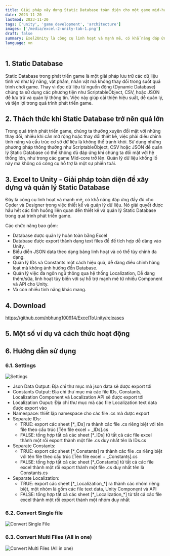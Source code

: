 ```yaml
---
title: Giải pháp xây dựng Static Database toàn diện cho một game mid-hard core
date: 2023-11-20
lastmod: 2023-11-20
tags: ['unity', 'game development', 'architecture']
images: ['/media/excel-2-unity-tab-1.png']
draft: false
summary: Exel2Unity là công cụ linh hoạt và mạnh mẽ, có khẳ năng đáp ứng đầy đủ cho Coder và Designer trong việc thiết kế và quản lý dữ liệu. Nó giải quyết được hầu hết các tình huống liên quan đến thiết kế và quản lý Static Database trong quá trình phát triển game.
language: vn
---
```


<TOCInline toc={props.toc} exclude="Introduction" />

## 1. Static Database

Static Database trong phát triển game là một giải pháp lưu trữ các dữ liệu tĩnh vd như kỹ năng, vật phẩm, nhân vật mà không thay đổi trong suốt quá trình chơi game. Thay vì đọc dữ liệu từ nguồn động (Dynamic Database) chúng ta sử dụng các phương tiện như ScriptableObject, CSV, hoặc JSON để lưu trữ và quản lý thông tin. Việc này giúp cải thiện hiệu suất, dễ quản lý, và tiện lợi trong quá trình phát triển game.

## 2. Thách thức khi Static Database trở nên quá lớn

Trong quá trình phát triển game, chúng ta thường xuyên đối mặt với những thay đổi, nhiều khi cần mở rộng hoặc thay đổi thiết kế, việc phải điều chỉnh tính năng và cấu trúc cơ sở dữ liệu là không thể tránh khỏi. Sử dụng những phương pháp thông thường như ScriptableObject, CSV hoặc JSON để quản lý Static Database có thể không đủ đáp ứng khi chúng ta đối mặt với hệ thống lớn, như trong các game Mid-core trở lên. Quản lý dữ liệu khổng lồ này mà không có công cụ hỗ trợ là một sự phiền toái.

## 3. Excel to Unity - Giải pháp toàn diện để xây dựng và quản lý Static Database

Đây là công cụ linh hoạt và mạnh mẽ, có khẳ năng đáp ứng đầy đủ cho Coder và Designer trong việc thiết kế và quản lý dữ liệu. Nó giải quyết được hầu hết các tình huống liên quan đến thiết kế và quản lý Static Database trong quá trình phát triển game.

Các chức năng bao gồm:

- Database được quản lý hoàn toàn bằng Excel
- Database được export thành dạng text files để để tích hợp dễ dàng vào Unity.
- Biểu diễn JSON data theo dạng bảng linh hoạt và có thể tùy chỉnh đa dạng.
- Quản lý IDs và Constants một cách hiệu quả, dễ dàng điều chỉnh hàng loạt mà không ảnh hưởng đến Database.
- Quản lý việc đa ngôn ngữ thông qua hệ thống Localization, Dễ dàng thêm/sửa, linh hoạt tùy biến với sự hỗ trợ mạnh mẽ từ nhiều Component và API cho Unity.
- Và còn nhiều tính năng khác mang.

## 4. Download

https://github.com/nbhung100914/ExcelToUnity/releases

## 5. Một số ví dụ và cách thức hoạt động

## 6. Hướng dẫn sử dụng

### 6.1. Settings

![Settings](/media/excel-2-unity-tab-3.png)

- Json Data Output: Địa chỉ thư mục mà json data sẽ được export tới
- Constants Output: Địa chỉ thư mục mà các file IDs, Constants, Localization Component và Localization API sẽ được export tới
- Localization Ouput: Địa chỉ thư mục mà các file Localization text data được export vào
- Namespace: thiết lập namespace cho các file .cs mà được export
- Separate IDs:
  - TRUE: export các sheet [\*\_IDs] ra thành các file .cs riêng biệt với tên file theo cấu trúc [Tên file excel + _IDs].cs
  - FALSE: tổng hợp tất cả các sheet [\*\_IDs] từ tất cả các file excel thành một rồi export thành một file .cs duy nhất tên là IDs.cs
- Separate Constants:
  - TRUE: export các sheet [\*\_Constants] ra thành các file .cs riêng biệt với tên file theo cấu trúc [Tên file excel + _Constants].cs
  - FALSE: tổng hợp tất cả các sheet [\*\_Constants] từ tất cả các file excel thành một rồi export thành một file .cs duy nhất tên là Constants.cs
- Separate Localization:
  - TRUE: export các sheet [\*\_Localization\_\*] ra thành các nhóm riêng biệt, một nhóm là gồm các file text data, Unity Component và API
  - FALSE: tổng hợp tất cả các sheet [\*\_Localization\_\*] từ tất cả các file excel thành một rồi export thành một nhóm duy nhất

### 6.2. Convert Single file

![Convert Single File](/media/excel-2-unity-tab-1.png)

### 6.3. Convert Multi Files (All in one)

![Convert Multi Files (All in one)](/media/excel-2-unity-tab-2.png)
